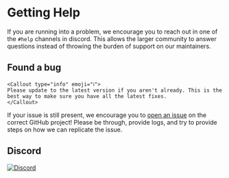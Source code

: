 
# Getting Help

If you are running into a problem, we encourage you to reach out in one of the `#help` channels in discord. This allows the larger community to answer questions instead of throwing the burden of support on our maintainers.

## Found a bug

    <Callout type="info" emoji="ℹ️">
    Please update to the latest version if you aren't already. This is the best way to make sure you have all the latest fixes.
    </Callout>

If your issue is still present, we encourage you to [open an issue](https://github.com/unownhash) on the correct GitHub project! Please be through, provide logs, and try to provide steps on how we can replicate the issue.

## Discord

[![Discord](https://img.shields.io/discord/1083029607919386654.svg?label=&logo=discord&logoColor=ffffff&color=7389D8&labelColor=6A7EC2)](https://discord.gg/Vjze47qchG)
